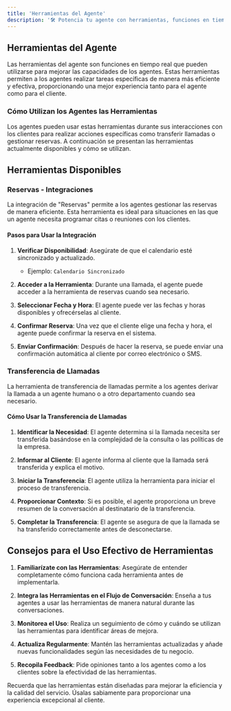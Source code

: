 ```yaml
---
title: 'Herramientas del Agente'
description: '🛠️ Potencia tu agente con herramientas, funciones en tiempo real que pueden usarse para mejorar las capacidades de los agentes.'
---
```


## Herramientas del Agente

Las herramientas del agente son funciones en tiempo real que pueden utilizarse para mejorar las capacidades de los agentes. Estas herramientas permiten a los agentes realizar tareas específicas de manera más eficiente y efectiva, proporcionando una mejor experiencia tanto para el agente como para el cliente.

### Cómo Utilizan los Agentes las Herramientas

Los agentes pueden usar estas herramientas durante sus interacciones con los clientes para realizar acciones específicas como transferir llamadas o gestionar reservas. A continuación se presentan las herramientas actualmente disponibles y cómo se utilizan.

## Herramientas Disponibles

### Reservas - Integraciones

La integración de "Reservas" permite a los agentes gestionar las reservas de manera eficiente. Esta herramienta es ideal para situaciones en las que un agente necesita programar citas o reuniones con los clientes.

#### Pasos para Usar la Integración

1. **Verificar Disponibilidad**: Asegúrate de que el calendario esté sincronizado y actualizado.
   - Ejemplo: `Calendario Sincronizado`

2. **Acceder a la Herramienta**: Durante una llamada, el agente puede acceder a la herramienta de reservas cuando sea necesario.

3. **Seleccionar Fecha y Hora**: El agente puede ver las fechas y horas disponibles y ofrecérselas al cliente.

4. **Confirmar Reserva**: Una vez que el cliente elige una fecha y hora, el agente puede confirmar la reserva en el sistema.

5. **Enviar Confirmación**: Después de hacer la reserva, se puede enviar una confirmación automática al cliente por correo electrónico o SMS.

### Transferencia de Llamadas

La herramienta de transferencia de llamadas permite a los agentes derivar la llamada a un agente humano o a otro departamento cuando sea necesario.

#### Cómo Usar la Transferencia de Llamadas

1. **Identificar la Necesidad**: El agente determina si la llamada necesita ser transferida basándose en la complejidad de la consulta o las políticas de la empresa.

2. **Informar al Cliente**: El agente informa al cliente que la llamada será transferida y explica el motivo.

3. **Iniciar la Transferencia**: El agente utiliza la herramienta para iniciar el proceso de transferencia.

4. **Proporcionar Contexto**: Si es posible, el agente proporciona un breve resumen de la conversación al destinatario de la transferencia.

5. **Completar la Transferencia**: El agente se asegura de que la llamada se ha transferido correctamente antes de desconectarse.

## Consejos para el Uso Efectivo de Herramientas

1. **Familiarízate con las Herramientas**: Asegúrate de entender completamente cómo funciona cada herramienta antes de implementarla.

2. **Integra las Herramientas en el Flujo de Conversación**: Enseña a tus agentes a usar las herramientas de manera natural durante las conversaciones.

3. **Monitorea el Uso**: Realiza un seguimiento de cómo y cuándo se utilizan las herramientas para identificar áreas de mejora.

4. **Actualiza Regularmente**: Mantén las herramientas actualizadas y añade nuevas funcionalidades según las necesidades de tu negocio.

5. **Recopila Feedback**: Pide opiniones tanto a los agentes como a los clientes sobre la efectividad de las herramientas.

Recuerda que las herramientas están diseñadas para mejorar la eficiencia y la calidad del servicio. Úsalas sabiamente para proporcionar una experiencia excepcional al cliente.
